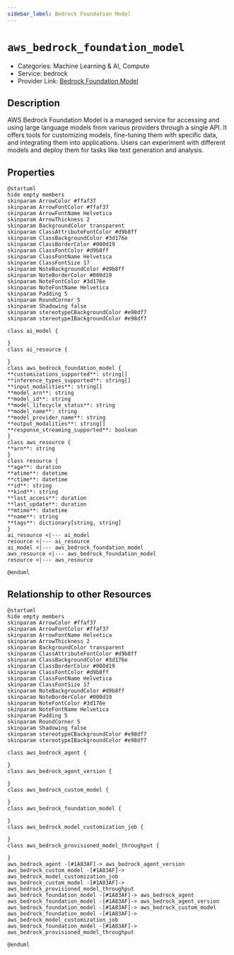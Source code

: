 ```yaml
---
sidebar_label: Bedrock Foundation Model
---
```


# `aws_bedrock_foundation_model`

- Categories: Machine Learning & AI, Compute
- Service: bedrock
- Provider Link: [Bedrock Foundation Model](https://docs.aws.amazon.com/bedrock/latest/userguide/what-is-bedrock.html)

## Description

AWS Bedrock Foundation Model is a managed service for accessing and using large language models from various providers through a single API. It offers tools for customizing models, fine-tuning them with specific data, and integrating them into applications. Users can experiment with different models and deploy them for tasks like text generation and analysis.

## Properties

<ZoomPanPinch>

```kroki imgType="plantuml" imgAlt="Diagram of Bedrock Foundation Model data model"
@startuml
hide empty members
skinparam ArrowColor #ffaf37
skinparam ArrowFontColor #ffaf37
skinparam ArrowFontName Helvetica
skinparam ArrowThickness 2
skinparam BackgroundColor transparent
skinparam ClassAttributeFontColor #d9b8ff
skinparam ClassBackgroundColor #3d176e
skinparam ClassBorderColor #000d19
skinparam ClassFontColor #d9b8ff
skinparam ClassFontName Helvetica
skinparam ClassFontSize 17
skinparam NoteBackgroundColor #d9b8ff
skinparam NoteBorderColor #000d19
skinparam NoteFontColor #3d176e
skinparam NoteFontName Helvetica
skinparam Padding 5
skinparam RoundCorner 5
skinparam Shadowing false
skinparam stereotypeCBackgroundColor #e98df7
skinparam stereotypeIBackgroundColor #e98df7

class ai_model {

}
class ai_resource {

}
class aws_bedrock_foundation_model {
**customizations_supported**: string[]
**inference_types_supported**: string[]
**input_modalities**: string[]
**model_arn**: string
**model_id**: string
**model_lifecycle_status**: string
**model_name**: string
**model_provider_name**: string
**output_modalities**: string[]
**response_streaming_supported**: boolean
}
class aws_resource {
**arn**: string
}
class resource {
**age**: duration
**atime**: datetime
**ctime**: datetime
**id**: string
**kind**: string
**last_access**: duration
**last_update**: duration
**mtime**: datetime
**name**: string
**tags**: dictionary[string, string]
}
ai_resource <|--- ai_model
resource <|--- ai_resource
ai_model <|--- aws_bedrock_foundation_model
aws_resource <|--- aws_bedrock_foundation_model
resource <|--- aws_resource

@enduml
```

</ZoomPanPinch>

## Relationship to other Resources

<ZoomPanPinch>

```kroki imgType="plantuml" imgAlt="Diagram of Bedrock Foundation Model resource relationships"
@startuml
hide empty members
skinparam ArrowColor #ffaf37
skinparam ArrowFontColor #ffaf37
skinparam ArrowFontName Helvetica
skinparam ArrowThickness 2
skinparam BackgroundColor transparent
skinparam ClassAttributeFontColor #d9b8ff
skinparam ClassBackgroundColor #3d176e
skinparam ClassBorderColor #000d19
skinparam ClassFontColor #d9b8ff
skinparam ClassFontName Helvetica
skinparam ClassFontSize 17
skinparam NoteBackgroundColor #d9b8ff
skinparam NoteBorderColor #000d19
skinparam NoteFontColor #3d176e
skinparam NoteFontName Helvetica
skinparam Padding 5
skinparam RoundCorner 5
skinparam Shadowing false
skinparam stereotypeCBackgroundColor #e98df7
skinparam stereotypeIBackgroundColor #e98df7

class aws_bedrock_agent {

}
class aws_bedrock_agent_version {

}
class aws_bedrock_custom_model {

}
class aws_bedrock_foundation_model {

}
class aws_bedrock_model_customization_job {

}
class aws_bedrock_provisioned_model_throughput {

}
aws_bedrock_agent -[#1A83AF]-> aws_bedrock_agent_version
aws_bedrock_custom_model -[#1A83AF]-> aws_bedrock_model_customization_job
aws_bedrock_custom_model -[#1A83AF]-> aws_bedrock_provisioned_model_throughput
aws_bedrock_foundation_model -[#1A83AF]-> aws_bedrock_agent
aws_bedrock_foundation_model -[#1A83AF]-> aws_bedrock_agent_version
aws_bedrock_foundation_model -[#1A83AF]-> aws_bedrock_custom_model
aws_bedrock_foundation_model -[#1A83AF]-> aws_bedrock_model_customization_job
aws_bedrock_foundation_model -[#1A83AF]-> aws_bedrock_provisioned_model_throughput

@enduml
```

</ZoomPanPinch>
